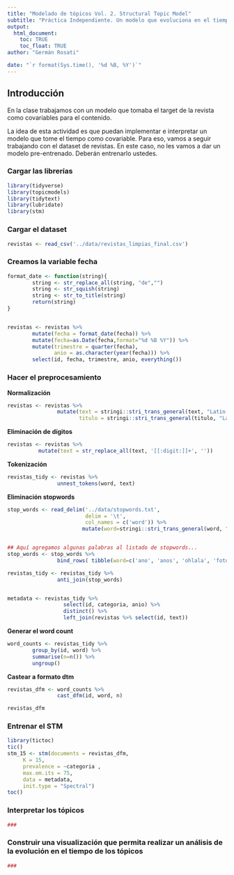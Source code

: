 ```yaml
---
title: "Modelado de tópicos Vol. 2. Structural Topic Model"
subtitle: "Práctica Independiente. Un modelo que evoluciona en el tiempo"
output: 
  html_document:
    toc: TRUE
    toc_float: TRUE
author: "Germán Rosati"

date: "`r format(Sys.time(), '%d %B, %Y')`"
---
```


## Introducción
En la clase trabajamos con un modelo que tomaba el target de la revista como covariables para el contenido.

La idea de esta actividad es que puedan implementar e interpretar un modelo que tome el tiempo como covariable. Para eso, vamos a seguir trabajando con el dataset de revistas. En este caso, no les vamos a dar un modelo pre-entrenado. Deberán entrenarlo ustedes.

### Cargar las librerías 
```r
library(tidyverse)
library(topicmodels)
library(tidytext)
library(lubridate)
library(stm)
```

### Cargar el dataset
```r
revistas <- read_csv('../data/revistas_limpias_final.csv')
```
### Creamos la variable fecha
```r
format_date <- function(string){
        string <- str_replace_all(string, "de","")
        string <- str_squish(string)
        string <- str_to_title(string)
        return(string)
}


revistas <- revistas %>%
        mutate(fecha = format_date(fecha)) %>%
        mutate(fecha=as.Date(fecha,format="%d %B %Y")) %>%
        mutate(trimestre = quarter(fecha),
               anio = as.character(year(fecha))) %>%
        select(id, fecha, trimestre, anio, everything())


```



### Hacer el preprocesamiento
**Normalización**
```r
revistas <- revistas %>%
                mutate(text = stringi::stri_trans_general(text, "Latin-ASCII"),
                       titulo = stringi::stri_trans_general(titulo, "Latin-ASCII"))
```


**Eliminación de dígitos**
```r
revistas <- revistas %>%
          mutate(text = str_replace_all(text, '[[:digit:]]+', ''))
```

**Tokenización**
```r
revistas_tidy <- revistas %>%
                unnest_tokens(word, text)
```

**Eliminación stopwords**
```r
stop_words <- read_delim('../data/stopwords.txt', 
                         delim = '\t',
                         col_names = c('word')) %>%
                        mutate(word=stringi::stri_trans_general(word, "Latin-ASCII"))


## Aquí agregamos algunas palabras al listado de stopwords...
stop_words <- stop_words %>%
                bind_rows( tibble(word=c('ano', 'anos', 'ohlala', 'foto', 'the'))) 

revistas_tidy <- revistas_tidy %>%
                anti_join(stop_words)


metadata <- revistas_tidy %>%
                  select(id, categoria, anio) %>%
                  distinct() %>%
                  left_join(revistas %>% select(id, text))
```


**Generar el word count**
```r
word_counts <- revistas_tidy %>%
        group_by(id, word) %>%
        summarise(n=n()) %>%
        ungroup()
```


**Castear a formato dtm**
```r
revistas_dfm <- word_counts %>%
                cast_dfm(id, word, n)

revistas_dfm
```


### Entrenar el STM
```r
library(tictoc)
tic()
stm_15 <- stm(documents = revistas_dfm,
     K = 15,
     prevalence = ~categoria ,
     max.em.its = 75,
     data = metadata,
     init.type = "Spectral")
toc()
```


### Interpretar los tópicos
```r
###
```

### Construir una visualización que permita realizar un análisis de la evolución en el tiempo de los tópicos
```r
###
```


